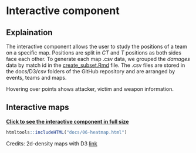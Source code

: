 # Interactive component



## Explaination 

The interactive component allows the user to study the positions of a team on a specific map. Positions are split in *CT* and *T* positions as both sides face each other. To generate each map .csv data, we grouped the *damages* data by match id in the  [create_subset.Rmd](https://github.com/anhvung/csgo_pro_matches_analysis/blob/main/code/create_subset.Rmd) file. The .csv files are stored in the docs/D3/csv folders of the GitHub repository and are arranged by events, teams and maps.

Hovering over points shows attacker, victim and weapon information.

## Interactive maps


<a href="06-heatmap.html"><b>Click to see the interactive component in full size</b></a>




```r
htmltools::includeHTML("docs/06-heatmap.html")
```

Credits: 2d-density maps with D3 [link](https://www.d3-graph-gallery.com/graph/density2d_shading.html)